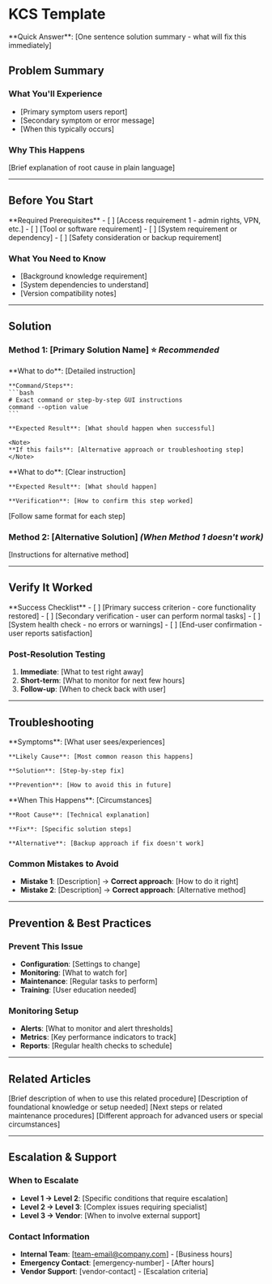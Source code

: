 # KCS Template

<Info>
**Quick Answer**: [One sentence solution summary - what will fix this immediately]
</Info>

## Problem Summary

### What You'll Experience
- [Primary symptom users report]
- [Secondary symptom or error message]
- [When this typically occurs]

### Why This Happens
[Brief explanation of root cause in plain language]

---

## Before You Start

<Warning>
**Required Prerequisites**
- [ ] [Access requirement 1 - admin rights, VPN, etc.]
- [ ] [Tool or software requirement]
- [ ] [System requirement or dependency]
- [ ] [Safety consideration or backup requirement]
</Warning>

### What You Need to Know
- [Background knowledge requirement]
- [System dependencies to understand]
- [Version compatibility notes]

---

## Solution

### Method 1: [Primary Solution Name] ⭐ *Recommended*

<Steps>
  <Step title="[Clear Action Description]">
    **What to do**: [Detailed instruction]
    
    **Command/Steps**: 
    ```bash
    # Exact command or step-by-step GUI instructions
    command --option value
    ```
    
    **Expected Result**: [What should happen when successful]
    
    <Note>
    **If this fails**: [Alternative approach or troubleshooting step]
    </Note>
  </Step>
  
  <Step title="[Next Action]">
    **What to do**: [Clear instruction]
    
    **Expected Result**: [What should happen]
    
    **Verification**: [How to confirm this step worked]
  </Step>
  
  <Step title="[Continue pattern for all steps...]">
    [Follow same format for each step]
  </Step>
</Steps>

### Method 2: [Alternative Solution] *(When Method 1 doesn't work)*

<Accordion title="Alternative Approach">
<Steps>
  <Step title="[Alternative Step 1]">
    [Instructions for alternative method]
  </Step>
</Steps>
</Accordion>

---

## Verify It Worked

<Check>
**Success Checklist**
- [ ] [Primary success criterion - core functionality restored]
- [ ] [Secondary verification - user can perform normal tasks]  
- [ ] [System health check - no errors or warnings]
- [ ] [End-user confirmation - user reports satisfaction]
</Check>

### Post-Resolution Testing
1. **Immediate**: [What to test right away]
2. **Short-term**: [What to monitor for next few hours]
3. **Follow-up**: [When to check back with user]

---

## Troubleshooting

<AccordionGroup>
  <Accordion title="Error: [Specific error message or code]">
    **Symptoms**: [What user sees/experiences]
    
    **Likely Cause**: [Most common reason this happens]
    
    **Solution**: [Step-by-step fix]
    
    **Prevention**: [How to avoid this in future]
  </Accordion>
  
  <Accordion title="Problem: [Common issue during process]">
    **When This Happens**: [Circumstances]
    
    **Root Cause**: [Technical explanation]
    
    **Fix**: [Specific solution steps]
    
    **Alternative**: [Backup approach if fix doesn't work]
  </Accordion>
</AccordionGroup>

### Common Mistakes to Avoid
- **Mistake 1**: [Description] → **Correct approach**: [How to do it right]
- **Mistake 2**: [Description] → **Correct approach**: [Alternative method]

---

## Prevention & Best Practices

### Prevent This Issue
- **Configuration**: [Settings to change]
- **Monitoring**: [What to watch for]
- **Maintenance**: [Regular tasks to perform]
- **Training**: [User education needed]

### Monitoring Setup
- **Alerts**: [What to monitor and alert thresholds]
- **Metrics**: [Key performance indicators to track]
- **Reports**: [Regular health checks to schedule]

---

## Related Articles

<CardGroup cols={2}>
  <Card title="[Related Procedure Title]" href="/category/related-article">
    [Brief description of when to use this related procedure]
  </Card>
  <Card title="[Prerequisites Setup]" href="/category/prerequisite-setup">
    [Description of foundational knowledge or setup needed]
  </Card>
  <Card title="[Follow-up Process]" href="/category/follow-up">
    [Next steps or related maintenance procedures]
  </Card>
  <Card title="[Alternative Solution]" href="/category/alternative">
    [Different approach for advanced users or special circumstances]
  </Card>
</CardGroup>

---

## Escalation & Support

### When to Escalate
- **Level 1 → Level 2**: [Specific conditions that require escalation]
- **Level 2 → Level 3**: [Complex issues requiring specialist]
- **Level 3 → Vendor**: [When to involve external support]

### Contact Information
- **Internal Team**: [team-email@company.com] - [Business hours]
- **Emergency Contact**: [emergency-number] - [After hours]
- **Vendor Support**: [vendor-contact] - [Escalation criteria]